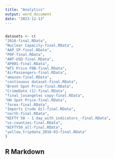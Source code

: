 ```yaml
---
title: "Analytics"
output: word_document
date: "2023-12-13"
---
```


```r

```

```r
datasets <- c(
"2016-final.RData",                             
"Nuclear Capacity-final.RData",
"AAP_SP-final.RData",                           
"POP-final.RData",
"ANT-USD-final.RData",                          
"AP001-final.RData",                               
"WTI Price FOB-final.RData",
"AirPassengers-final.RData",                       
"amazon-final.RData",                                     
"continuous dataset-final.RData",
"Brent Spot Price-final.RData",                   
"CrimeDate (1)-final.RData",                       
"final_losangeles copy-final.RData",
"HH Spot Price-final.RData",                       
"forex-final.RData",
"Imports Crude Oil-final.RData",                   
"north-final.RData",
"NIFTY 50 - 1 day_with_indicators_-final.RData",   
"us-counties-final.RData",
"NIFTY50_all-final.RData",                         
"yellow_tripdata_2016-01-final.RData"
)
```

## R Markdown



